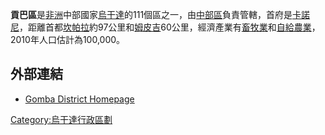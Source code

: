 {{Infobox settlement
|name= 貢巴區
|settlement_type=
|native_name      =
|nickname           = 
|image_skyline      
|image_size          = 
|image_caption       =
|image_flag         = 
|image_seal         =
|image_map          = <!-- 檔案不存在 Gomba District Uganda.png -->
|map_caption        = 
|coordinates_region   = UG
|subdivision_type1   = 國家
|subdivision_name1   = {{flag|Uganda}}
|subdivision_type2 = 地理區
|subdivision_name2 = [[中部區_(烏干達)|中部區]]
|subdivision_type3  = 首府
|subdivision_name3  = [[卡諾尼|卡諾尼]]
|leader_title       =
|leader_name        =
|established_title  =
|established_date   = 
|area_magnitude     = 
|area_total_km2         = 
|area_land_km2          = 
|area_water_km2         = 
|population_as_of   = 2010估計
|population_note    = 
|population_total   = 100000
|population_metro   = 
|population_density_km2 =
|timezone           =[[東非時間|東非時間]]
|utc_offset         = +3
|timezone_DST       = 
|utc_offset_DST     = 
|latd=00|latm=11|lats=|latNS=S
|longd=31|longm=55|longs=|longEW=E
|elevation_m          = 
|blank_name             =
|blank_info             =
|website            = [https://web.archive.org/web/20130721115339/http://gomba.go.ug/]
|footnotes          = 
}}

'''貢巴區'''是[[非洲|非洲]]中部國家[[烏干達|烏干達]]的111個區之一，由[[中部區_(烏干達)|中部區]]負責管轄，首府是[[卡諾尼|卡諾尼]]，距離首都[[坎帕拉|坎帕拉]]約97公里和[[姆皮吉|姆皮吉]]60公里，經濟產業有[[畜牧業|畜牧業]]和[[自給農業|自給農業]]，2010年人口估計為100,000。

==外部連結==
*[https://web.archive.org/web/20130721115339/http://gomba.go.ug/  Gomba District Homepage]

{{coord|00|11|N|31|55|E|region:UG_type:adm1st|display=title}}

{{Uganda-stub}}
{{烏干達行政區劃}}

[[Category:烏干達行政區劃|Category:烏干達行政區劃]]
